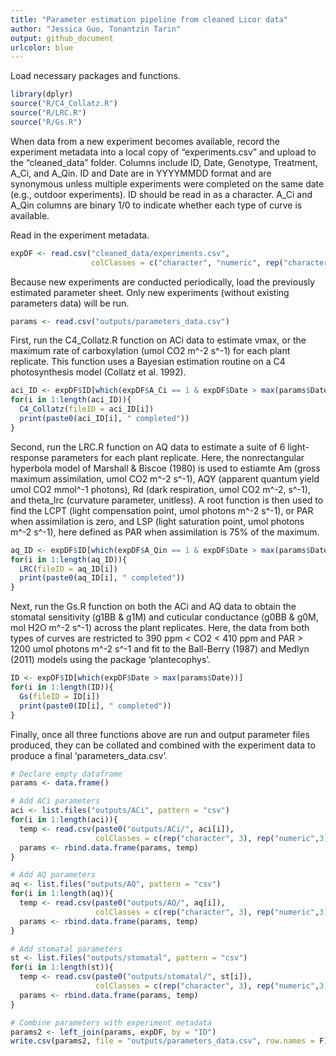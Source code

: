 ```yaml
---
title: "Parameter estimation pipeline from cleaned Licor data"
author: "Jessica Guo, Tonantzin Tarin"
output: github_document
urlcolor: blue
---
```


Load necessary packages and functions. 
```r
library(dplyr)
source("R/C4_Collatz.R")
source("R/LRC.R")
source("R/Gs.R")
```


When data from a new experiment becomes available, record the experiment metadata into a local copy of "experiments.csv" and upload to the "cleaned_data" folder. Columns include ID, Date, Genotype, Treatment, A_Ci, and A_Qin. ID and Date are in YYYYMMDD format and are synonymous unless multiple experiments were completed on the same date (e.g., outdoor experiments). ID should be read in as a character. A_Ci and A_Qin columns are binary 1/0 to indicate whether each type of curve is available. 

Read in the experiment metadata. 
```r
expDF <- read.csv("cleaned_data/experiments.csv",
                  colClasses = c("character", "numeric", rep("character",2), rep("numeric",2)))
```

Because new experiments are conducted periodically, load the previously estimated parameter sheet. Only new  experiments (without existing parameters data) will be run. 
```r
params <- read.csv("outputs/parameters_data.csv")
```

First, run the C4_Collatz.R function on ACi data to estimate vmax, or the maximum rate of carboxylation (umol CO2 m^-2 s^-1) for each plant replicate. This function uses a Bayesian estimation routine on a C4 photosynthesis model (Collatz et al. 1992). 
```r
aci_ID <- expDF$ID[which(expDF$A_Ci == 1 & expDF$Date > max(params$Date))] 
for(i in 1:length(aci_ID)){
  C4_Collatz(fileID = aci_ID[i])
  print(paste0(aci_ID[i], " completed"))
}
```

Second, run the LRC.R function on AQ data to estimate a suite of 6 light-response parameters for each plant replicate.  Here, the nonrectangular hyperbola model of Marshall & Biscoe (1980) is used to estiamte Am (gross maximum assimilation, umol CO2 m^-2 s^-1), AQY (apparent quantum yield umol CO2 mmol^-1 photons), Rd (dark respiration, umol CO2 m^-2, s^-1), and theta_lrc (curvature parameter, unitless). A root function is then used to find the LCPT (light compensation point, umol photons m^-2 s^-1), or PAR when assimilation is zero, and LSP (light saturation point, umol photons m^-2 s^-1), here defined as PAR when assimilation is 75% of the maximum. 
```r
aq_ID <- expDF$ID[which(expDF$A_Qin == 1 & expDF$Date > max(params$Date))]
for(i in 1:length(aq_ID)){
  LRC(fileID = aq_ID[i])
  print(paste0(aq_ID[i], " completed"))
}
```

Next, run the Gs.R function on both the ACi and AQ data to obtain the stomatal sensitivity (g1BB & g1M) and cuticular conductance (g0BB & g0M, mol H2O m^-2 s^-1) across the plant replicates. Here, the data from both types of curves are restricted to 390 ppm < CO2 < 410 ppm and PAR > 1200 umol photons m^-2 s^-1 and fit to the Ball-Berry (1987) and Medlyn (2011) models using the package 'plantecophys'. 
```r
ID <- expDF$ID[which(expDF$Date > max(params$Date))]
for(i in 1:length(ID)){
  Gs(fileID = ID[i])
  print(paste0(ID[i], " completed"))
}
```

Finally, once all three functions above are run and output parameter files produced, they can be collated and combined with the experiment data to produce a final 'parameters_data.csv'. 
```r
# Declare empty dataframe
params <- data.frame()

# Add ACi parameters
aci <- list.files("outputs/ACi", pattern = "csv")
for(i in 1:length(aci)){
  temp <- read.csv(paste0("outputs/ACi/", aci[i]),
                   colClasses = c(rep("character", 3), rep("numeric",3), "character"))
  params <- rbind.data.frame(params, temp)
}

# Add AQ parameters
aq <- list.files("outputs/AQ", pattern = "csv")
for(i in 1:length(aq)){
  temp <- read.csv(paste0("outputs/AQ/", aq[i]),
                   colClasses = c(rep("character", 3), rep("numeric",3), "character"))
  params <- rbind.data.frame(params, temp)
}

# Add stomatal parameters
st <- list.files("outputs/stomatal", pattern = "csv")
for(i in 1:length(st)){
  temp <- read.csv(paste0("outputs/stomatal/", st[i]),
                   colClasses = c(rep("character", 3), rep("numeric",3), "character"))
  params <- rbind.data.frame(params, temp)
}

# Combine parameters with experiment metadata
params2 <- left_join(params, expDF, by = "ID")
write.csv(params2, file = "outputs/parameters_data.csv", row.names = F)
```

